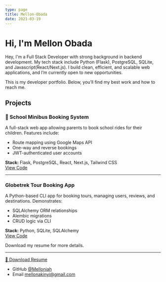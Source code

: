 ```yaml
---
type: page
title: Mellon-Obada
date: 2021-03-19
---
```


# Hi, I'm Mellon Obada

Hey, I'm a Full Stack Developer with strong background in backend development. My tech stack include Python (Flask), PostgreSQL, SQLite,  and Javascript(React/Next.js). I build clean, efficient, and scalable web applications, and I’m currently open to new opportunities.

This is my developer portfolio. Below, you’ll find my best work and how to reach me.



## Projects

### 🚌 School Minibus Booking System
A full-stack web app allowing parents to book school rides for their children. Features include:
- Route mapping using Google Maps API
- One-way and reverse bookings
- JWT-authenticated user accounts

**Stack:** Flask, PostgreSQL, React, Next.js, Tailwind CSS  
[View Code](https://github.com/Melloniah/School-Minibus-Booking-System-Clean)

---

### Globetrek Tour Booking App
A Python-based CLI app for booking tours, managing users, reviews, and destinations. Demonstrates:
- SQLAlchemy ORM relationships
- Alembic migrations
- CRUD logic via CLI

**Stack:** Python, SQLite, SQLAlchemy  
[View Code](https://github.com/Melloniah/globetrek-tours-Backend)



Download my resume for more details. <br/>

---

 [📄 Download Resume](/Mellon_Obada_FullStack_Resume.pdf) 
- GitHub [@Melloniah](https://github.com/Melloniah)
- Email mellonakinyi@gmail.com
